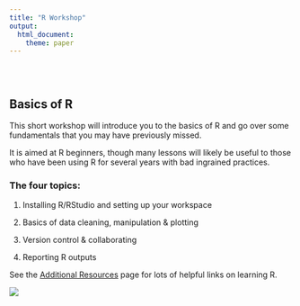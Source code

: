 ```yaml
---
title: "R Workshop"
output: 
  html_document:
    theme: paper
---
```


<style type="text/css">
.title {
  display: none;
}

#getting-started img {
  margin-right: 10px;
}

</style>

<div class="row" style="padding-top: 30px;">
<div class="col-sm-6">

# Basics of R

This short workshop will introduce you to the basics of R and go over some fundamentals that you may have previously missed. 

It is aimed at R beginners, though many lessons will likely be useful to those who have been using R for several years with bad ingrained practices. 

### The four topics:

1. Installing R/RStudio and setting up your workspace

2. Basics of data cleaning, manipulation & plotting

3. Version control & collaborating

4. Reporting R outputs


See the [Additional Resources](https://jdmwhite.github.io/R_Workshp/Resources.html) page for lots of helpful links on learning R.


</div>
<div class="col-sm-6">

<a href = "">
![](images/logo.png)
</a>
</div>
